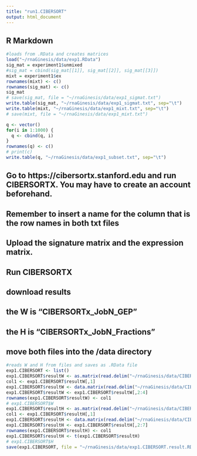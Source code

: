 ```yaml
---
title: "run1.CIBERSORT"
output: html_document
---
```



## R Markdown

```r
#loads from .RData and creates matrices
load("~/rnaGinesis/data/exp1.RData")
sig_mat = experiment1$unmixed
#sig_mat = cbind(sig_mat[[1]], sig_mat[[2]], sig_mat[[3]])
mixt = experiment1$ex
rownames(mixt) <- c()
rownames(sig_mat) <- c()
sig_mat
# save(sig_mat, file = "~/rnaGinesis/data/exp1_sigmat.txt")
write.table(sig_mat, "~/rnaGinesis/data/exp1_sigmat.txt", sep="\t")
write.table(mixt, "~/rnaGinesis/data/exp1_mixt.txt", sep="\t")
# save(mixt, file = "~/rnaGinesis/data/exp1_mixt.txt")
```

```r
q <- vector()
for(i in 1:1000) {
  q <- cbind(q, i)
}
rownames(q) <- c()
# print(c)
write.table(q, "~/rnaGinesis/data/exp1_subset.txt", sep="\t")
```


## Go to https://cibersortx.stanford.edu and run CIBERSORTX. You may have to create an account beforehand.
## Remember to insert a name for the column that is the row names in both txt files 
## Upload the signature matrix and the expression matrix. 
## Run CIBERSORTX
## download results
## the W is "CIBERSORTx_JobN_GEP"
## the H is "CIBERSORTx_JobN_Fractions"
## move both files into the /data directory

```r
#reads W and H from files and saves as .RData file 
exp1.CIBERSORT <- list()
exp1.CIBERSORT$resultW <- as.matrix(read.delim("~/rnaGinesis/data/CIBERSORTxGEP_Job18_GEPs.txt", header = TRUE, sep = "\t"))
col1 <- exp1.CIBERSORT$resultW[,1]
exp1.CIBERSORT$resultW <- data.matrix(read.delim("~/rnaGinesis/data/CIBERSORTxGEP_Job18_GEPs.txt", header = TRUE, sep = "\t"))
exp1.CIBERSORT$resultW <- exp1.CIBERSORT$resultW[,2:4]
rownames(exp1.CIBERSORT$resultW) <- col1
# exp1.CIBERSORT$W
exp1.CIBERSORT$resultH <- as.matrix(read.delim("~/rnaGinesis/data/CIBERSORTxGEP_Job18_Fractions.txt", header = TRUE, sep = "\t"))
col1 <- exp1.CIBERSORT$resultH[,1]
exp1.CIBERSORT$resultH <- data.matrix(read.delim("~/rnaGinesis/data/CIBERSORTxGEP_Job18_Fractions.txt", header = TRUE, sep = "\t"))
exp1.CIBERSORT$resultH <- exp1.CIBERSORT$resultH[,2:7]
rownames(exp1.CIBERSORT$resultH) <- col1
exp1.CIBERSORT$resultH <- t(exp1.CIBERSORT$resultH)
# exp1.CIBERSORT$H
save(exp1.CIBERSORT, file = "~/rnaGinesis/data/exp1.CIBERSORT.result.RData")

```

